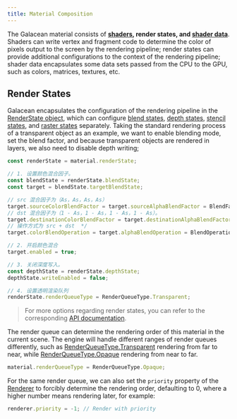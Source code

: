 ```yaml
---
title: Material Composition
---
```


The Galacean material consists of **[shaders](/en/docs/graphics-shader), render states, and [shader data](/en/docs/graphics-shader-shaderData)**. Shaders can write vertex and fragment code to determine the color of pixels output to the screen by the rendering pipeline; render states can provide additional configurations to the context of the rendering pipeline; shader data encapsulates some data sets passed from the CPU to the GPU, such as colors, matrices, textures, etc.

## Render States

Galacean encapsulates the configuration of the rendering pipeline in the [RenderState object](/apis/core/#RenderState), which can configure [blend states](/apis/core/#RenderState-BlendState), [depth states](/apis/core/#RenderState-DepthState), [stencil states](/apis/core/#RenderState-StencilState), and [raster states](/apis/core/#RenderState-RasterState) separately. Taking the standard rendering process of a transparent object as an example, we want to enable blending mode, set the blend factor, and because transparent objects are rendered in layers, we also need to disable depth writing;

```typescript
const renderState = material.renderState;

// 1. 设置颜色混合因子。
const blendState = renderState.blendState;
const target = blendState.targetBlendState;

// src 混合因子为（As，As，As，As）
target.sourceColorBlendFactor = target.sourceAlphaBlendFactor = BlendFactor.SourceAlpha;
// dst 混合因子为（1 - As，1 - As，1 - As，1 - As）。
target.destinationColorBlendFactor = target.destinationAlphaBlendFactor = BlendFactor.OneMinusSourceAlpha;
// 操作方式为 src + dst  */
target.colorBlendOperation = target.alphaBlendOperation = BlendOperation.Add;

// 2. 开启颜色混合
target.enabled = true;

// 3. 关闭深度写入。
const depthState = renderState.depthState;
depthState.writeEnabled = false;

// 4. 设置透明渲染队列
renderState.renderQueueType = RenderQueueType.Transparent;
```

> For more options regarding render states, you can refer to the corresponding [API documentation](/apis/core/#RenderState).

The render queue can determine the rendering order of this material in the current scene. The engine will handle different ranges of render queues differently, such as [RenderQueueType.Transparent](/apis/core/#RenderQueueType-transparent) rendering from far to near, while [RenderQueueType.Opaque](/apis/core/#RenderQueueType-Opaque) rendering from near to far.

```typescript
material.renderQueueType = RenderQueueType.Opaque;
```

For the same render queue, we can also set the `priority` property of the [Renderer](/apis/core/#Renderer) to forcibly determine the rendering order, defaulting to 0, where a higher number means rendering later, for example:

```typescript
renderer.priority = -1; // Render with priority
```
